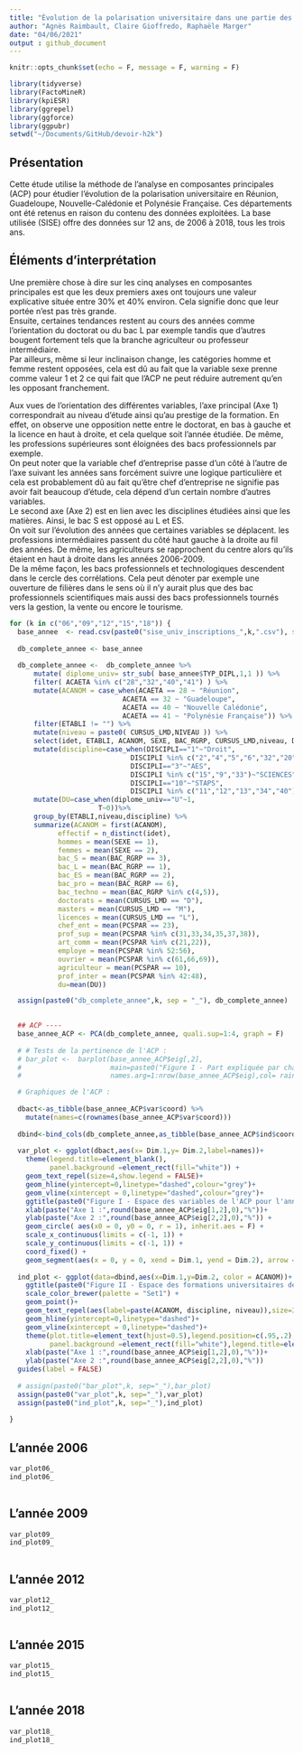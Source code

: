 ```yaml
---
title: "Évolution de la polarisation universitaire dans une partie des DOM-TOM"
author: "Agnès Raimbault, Claire Gioffredo, Raphaële Marger"
date: "04/06/2021"
output : github_document
---
```


```r
knitr::opts_chunk$set(echo = F, message = F, warning = F)

library(tidyverse)
library(FactoMineR)
library(kpiESR)
library(ggrepel)
library(ggforce)
library(ggpubr)
setwd("~/Documents/GitHub/devoir-h2k")

```

## Présentation
Cette étude utilise la méthode de l'analyse en composantes principales (ACP) pour étudier l'évolution de la polarisation universitaire en Réunion, Guadeloupe, Nouvelle-Calédonie et Polynésie Française. Ces départements ont été retenus en raison du contenu des données exploitées. La base utilisée (SISE) offre des données sur 12 ans, de 2006 à 2018, tous les trois ans.

## Éléments d'interprétation 
Une première chose à dire sur les cinq analyses en composantes principales est que les deux premiers axes ont toujours une valeur explicative située entre 30% et 40% environ. Cela signifie donc que leur portée n'est pas très grande.  
Ensuite, certaines tendances restent au cours des années comme l'orientation du doctorat ou du bac L par exemple tandis que d'autres bougent fortement tels que la branche agriculteur ou professeur intermédiaire.  
Par ailleurs, même si leur inclinaison change, les catégories homme et femme restent opposées, cela est dû au fait que la variable sexe prenne comme valeur 1 et 2 ce qui fait que l'ACP ne peut réduire autrement qu'en les opposant franchement.  

Aux vues de l'orientation des différentes variables, l'axe principal (Axe 1) correspondrait au niveau d'étude ainsi qu'au prestige de la formation. En effet, on observe une opposition nette entre le doctorat, en bas à gauche et la licence en haut à droite, et cela quelque soit l'année étudiée. De même, les professions supérieures sont éloignées des bacs professionnels par exemple.   
On peut noter que la variable chef d'entreprise passe d'un côté à l'autre de l'axe suivant les années sans forcément suivre une logique particulière et cela est probablement dû au fait qu'être chef d'entreprise ne signifie pas avoir fait beaucoup d'étude, cela dépend d'un certain nombre d'autres variables.  
Le second axe (Axe 2) est en lien avec les disciplines étudiées ainsi que les matières. Ainsi, le bac S est opposé au L et ES.  
On voit sur l'évolution des années que certaines variables se déplacent. les professions intermédiaires passent du côté haut gauche à la droite au fil des années. De même, les agriculteurs se rapprochent du centre alors qu'ils étaient en haut à droite dans les années 2006-2009.  
De la même façon, les bacs professionnels et technologiques descendent dans le cercle des corrélations. Cela peut dénoter par exemple une ouverture de filières dans le sens où il n'y aurait plus que des bac professionnels scientifiques mais aussi des bacs professionnels tournés vers la gestion, la vente ou encore le tourisme.  



```r

for (k in c("06","09","12","15","18")) {
  base_annee  <- read.csv(paste0("sise_univ_inscriptions_",k,".csv"), sep=";")
  
  db_complete_annee <- base_annee
  
  db_complete_annee <-  db_complete_annee %>%
      mutate( diplome_univ= str_sub( base_annee$TYP_DIPL,1,1 )) %>%
      filter( ACAETA %in% c("28","32","40","41") ) %>%
      mutate(ACANOM = case_when(ACAETA == 28 ~ "Réunion",
                            ACAETA == 32 ~ "Guadeloupe",
                            ACAETA == 40 ~ "Nouvelle Calédonie",
                            ACAETA == 41 ~ "Polynésie Française")) %>%
      filter(ETABLI != "") %>%
      mutate(niveau = paste0( CURSUS_LMD,NIVEAU )) %>%
      select(idet, ETABLI, ACANOM, SEXE, BAC_RGRP, CURSUS_LMD,niveau, DISCIPLI, PCSPAR,diplome_univ) %>%
      mutate(discipline=case_when(DISCIPLI=="1"~"Droit",
                              DISCIPLI %in% c("2","4","5","6","32","20")~"SHS",
                              DISCIPLI=="3"~"AES",
                              DISCIPLI %in% c("15","9","33")~"SCIENCES",
                              DISCIPLI=="10"~"STAPS",
                              DISCIPLI %in% c("11","12","13","34","40")~"SANTE",)) %>%
      mutate(DU=case_when(diplome_univ=="U"~1,
                      T~0))%>% 
      group_by(ETABLI,niveau,discipline) %>%
      summarize(ACANOM = first(ACANOM),
            effectif = n_distinct(idet), 
            hommes = mean(SEXE == 1),
            femmes = mean(SEXE == 2),
            bac_S = mean(BAC_RGRP == 3),
            bac_L = mean(BAC_RGRP == 1),
            bac_ES = mean(BAC_RGRP == 2),
            bac_pro = mean(BAC_RGRP == 6),
            bac_techno = mean(BAC_RGRP %in% c(4,5)),
            doctorats = mean(CURSUS_LMD == "D"),
            masters = mean(CURSUS_LMD == "M"),
            licences = mean(CURSUS_LMD == "L"),
            chef_ent = mean(PCSPAR == 23),
            prof_sup = mean(PCSPAR %in% c(31,33,34,35,37,38)),
            art_comm = mean(PCSPAR %in% c(21,22)),
            employe = mean(PCSPAR %in% 52:56),
            ouvrier = mean(PCSPAR %in% c(61,66,69)),
            agriculteur = mean(PCSPAR == 10),
            prof_inter = mean(PCSPAR %in% 42:48),
            du=mean(DU))

  assign(paste0("db_complete_annee",k, sep = "_"), db_complete_annee) 
  

  ## ACP ---- 
  base_annee_ACP <- PCA(db_complete_annee, quali.sup=1:4, graph = F)
  
  # # Tests de la pertinence de l'ACP :
  # bar_plot <-  barplot(base_annee_ACP$eig[,2],
  #                      main=paste0("Figure I - Part expliquée par chaque axe dans la variance totale pour l'année 20", k),
  #                      names.arg=1:nrow(base_annee_ACP$eig),col= rainbow (15))

  # Graphiques de l'ACP :
  
  dbact<-as_tibble(base_annee_ACP$var$coord) %>% 
    mutate(names=c(rownames(base_annee_ACP$var$coord)))
  
  dbind<-bind_cols(db_complete_annee,as_tibble(base_annee_ACP$ind$coord))
  
  var_plot <- ggplot(dbact,aes(x= Dim.1,y= Dim.2,label=names))+
    theme(legend.title=element_blank(),
          panel.background =element_rect(fill="white")) +
    geom_text_repel(size=4,show.legend = FALSE)+
    geom_hline(yintercept=0,linetype="dashed",colour="grey")+
    geom_vline(xintercept = 0,linetype="dashed",colour="grey")+
    ggtitle(paste0("Figure I - Espace des variables de l'ACP pour l'année 20", k)) +
    xlab(paste("Axe 1 :",round(base_annee_ACP$eig[1,2],0),"%"))+
    ylab(paste("Axe 2 :",round(base_annee_ACP$eig[2,2],0),"%")) +
    geom_circle( aes(x0 = 0, y0 = 0, r = 1), inherit.aes = F) + 
    scale_x_continuous(limits = c(-1, 1)) +
    scale_y_continuous(limits = c(-1, 1)) +
    coord_fixed() +
    geom_segment(aes(x = 0, y = 0, xend = Dim.1, yend = Dim.2), arrow = arrow())
  
  ind_plot <- ggplot(data=dbind,aes(x=Dim.1,y=Dim.2, color = ACANOM))+
    ggtitle(paste0("Figure II - Espace des formations universitaires des DOM-TOM pour l'année 20", k))+
    scale_color_brewer(palette = "Set1") +
    geom_point()+
    geom_text_repel(aes(label=paste(ACANOM, discipline, niveau)),size=3, show.legend = FALSE)+
    geom_hline(yintercept=0,linetype="dashed")+
    geom_vline(xintercept = 0,linetype="dashed")+
    theme(plot.title=element_text(hjust=0.5),legend.position=c(.95,.2),
          panel.background =element_rect(fill="white"),legend.title=element_blank())+
    xlab(paste("Axe 1 :",round(base_annee_ACP$eig[1,2],0),"%"))+
    ylab(paste("Axe 2 :",round(base_annee_ACP$eig[2,2],0),"%"))
  guides(label = FALSE)
  
  # assign(paste0("bar_plot",k, sep="_"),bar_plot)
  assign(paste0("var_plot",k, sep="_"),var_plot)
  assign(paste0("ind_plot",k, sep="_"),ind_plot)
  
}

```

## L'année 2006

```r
var_plot06_
ind_plot06_
  
```

## L'année 2009

```r
var_plot09_
ind_plot09_
  
```

## L'année 2012

```r
var_plot12_
ind_plot12_
  
```

## L'année 2015

```r
var_plot15_
ind_plot15_
  
```

## L'année 2018

```r
var_plot18_
ind_plot18_
  
```

